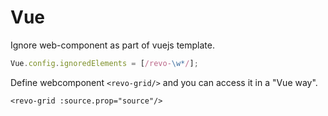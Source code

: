 
<Meta title="Docs/Frameworks/Vue"/>

# Vue

Ignore web-component as part of vuejs template.
```js
Vue.config.ignoredElements = [/revo-\w*/];
```
Define webcomponent `<revo-grid/>` and you can access it in a "Vue way".
```
<revo-grid :source.prop="source"/>
```

<Canvas mdxSource={code.default}>
<Story id="source-example-vuejs--basic-sample"/>
</Canvas>